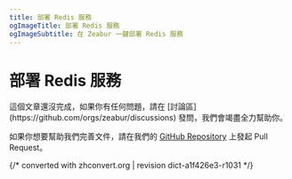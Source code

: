 ```yaml
---
title: 部署 Redis 服務
ogImageTitle: 部署 Redis 服務
ogImageSubtitle: 在 Zeabur 一鍵部署 Redis 服務
---
```



# 部署 Redis 服務

<Callout>
  這個文章還沒完成，如果你有任何問題，請在 [討論區](https://github.com/orgs/zeabur/discussions) 發問，我們會竭盡全力幫助你。

  如果你想要幫助我們完善文件，請在我們的 [GitHub Repository](https://github.com/zeabur/docs) 上發起 Pull Request。
</Callout>

{/* converted with zhconvert.org | revision dict-a1f426e3-r1031 */}